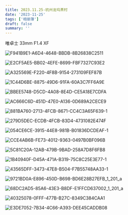 ```yaml
---
title: 2023.11.25-杭州龙坞茶村
date: '2023-11-25'
tags: ['相册簿']
draft: false
summary: ''
---
```


唯卓士 33mm F1.4 XF

![F941B9E1-A6D4-4648-BBDB-8B26838C2511](https://cdn.jsdelivr.net/gh/klaaay/pbed@main/uPic/F941B9E1-A6D4-4648-BBDB-8B26838C2511.jpeg)

![E2CF5AE5-BB02-4EFE-8699-FBF7327C93E2](https://cdn.jsdelivr.net/gh/klaaay/pbed@main/uPic/E2CF5AE5-BB02-4EFE-8699-FBF7327C93E2.jpeg)

![A325569E-F220-4F8B-9154-273109FEF87B](https://cdn.jsdelivr.net/gh/klaaay/pbed@main/uPic/A325569E-F220-4F8B-9154-273109FEF87B.jpeg)

![1C44D6BE-8875-49D6-91FA-60A3C7FF6A9E](https://cdn.jsdelivr.net/gh/klaaay/pbed@main/uPic/1C44D6BE-8875-49D6-91FA-60A3C7FF6A9E.jpeg)

![BBEE5748-D5CD-4A08-8E4D-CE5A18E7CDFA](https://cdn.jsdelivr.net/gh/klaaay/pbed@main/uPic/BBEE5748-D5CD-4A08-8E4D-CE5A18E7CDFA.jpeg)

![AC666C6D-451D-47E0-A136-0D689A2CECE9](https://cdn.jsdelivr.net/gh/klaaay/pbed@main/uPic/AC666C6D-451D-47E0-A136-0D689A2CECE9.jpeg)

![881BA760-2713-4FCB-8671-CC4C3A65F639-1](https://cdn.jsdelivr.net/gh/klaaay/pbed@main/uPic/881BA760-2713-4FCB-8671-CC4C3A65F639-1.jpeg)

![279D5DEC-ECDB-4FCB-83D4-4731082E474F](https://cdn.jsdelivr.net/gh/klaaay/pbed@main/uPic/279D5DEC-ECDB-4FCB-83D4-4731082E474F.jpeg)

![054CE6CE-3915-44E8-981B-B01836DCDEAF-1](https://cdn.jsdelivr.net/gh/klaaay/pbed@main/uPic/054CE6CE-3915-44E8-981B-B01836DCDEAF-1.jpeg)

![CCE4AB6B-FE73-4012-9363-0497B0BF096B](https://cdn.jsdelivr.net/gh/klaaay/pbed@main/uPic/CCE4AB6B-FE73-4012-9363-0497B0BF096B.jpeg)

![5C81C20A-12AB-479B-9BAD-258A7D8F6FB8](https://cdn.jsdelivr.net/gh/klaaay/pbed@main/uPic/5C81C20A-12AB-479B-9BAD-258A7D8F6FB8.jpeg)

![1B40940F-D45A-471A-B319-75C8C25E3E77-1](https://cdn.jsdelivr.net/gh/klaaay/pbed@main/uPic/1B40940F-D45A-471A-B319-75C8C25E3E77-1.jpeg)

![43565DFF-3473-47E8-B504-F7B55748AA33-1](https://cdn.jsdelivr.net/gh/klaaay/pbed@main/uPic/43565DFF-3473-47E8-B504-F7B55748AA33-1.jpeg)

![9721BD0A-E896-450D-B698-BD6E28B27EFB_1_201_a](https://cdn.jsdelivr.net/gh/klaaay/pbed@main/uPic/9721BD0A-E896-450D-B698-BD6E28B27EFB_1_201_a.jpeg)

![68DC2AD5-85A6-43E3-B8DF-E1FFCD637002_1_201_a](https://cdn.jsdelivr.net/gh/klaaay/pbed@main/uPic/68DC2AD5-85A6-43E3-B8DF-E1FFCD637002_1_201_a.jpeg)

![40325078-0FFF-477B-B27C-8349C384CAA1](https://cdn.jsdelivr.net/gh/klaaay/pbed@main/uPic/40325078-0FFF-477B-B27C-8349C384CAA1.jpeg)

![E3DE7052-7B34-4C66-A393-DEE45CADDB08](https://cdn.jsdelivr.net/gh/klaaay/pbed@main/uPic/E3DE7052-7B34-4C66-A393-DEE45CADDB08.jpeg)